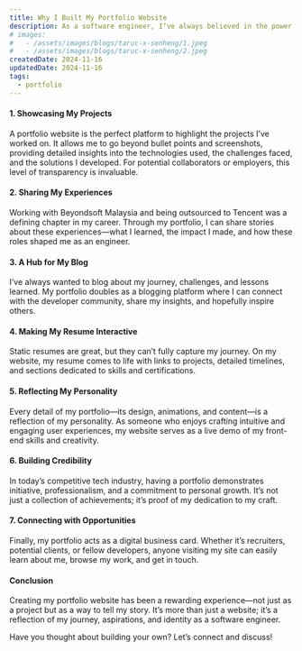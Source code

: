 ```yaml
---
title: Why I Built My Portfolio Website
description: As a software engineer, I’ve always believed in the power of a strong digital presence. While resumes and LinkedIn profiles are essential, they often fall short of providing a holistic view of one’s capabilities, personality, and journey. That’s why I decided to create my own portfolio website—a dedicated space that truly represents me and my work
# images:
#   - /assets/images/blogs/taruc-x-senheng/1.jpeg
#   - /assets/images/blogs/taruc-x-senheng/2.jpeg
createdDate: 2024-11-16
updatedDate: 2024-11-16
tags:
  - portfolio
---
```


#### 1. **Showcasing My Projects**
A portfolio website is the perfect platform to highlight the projects I’ve worked on. It allows me to go beyond bullet points and screenshots, providing detailed insights into the technologies used, the challenges faced, and the solutions I developed. For potential collaborators or employers, this level of transparency is invaluable.

#### 2. **Sharing My Experiences**
Working with Beyondsoft Malaysia and being outsourced to Tencent was a defining chapter in my career. Through my portfolio, I can share stories about these experiences—what I learned, the impact I made, and how these roles shaped me as an engineer.

#### 3. **A Hub for My Blog**
I’ve always wanted to blog about my journey, challenges, and lessons learned. My portfolio doubles as a blogging platform where I can connect with the developer community, share my insights, and hopefully inspire others.

#### 4. **Making My Resume Interactive**
Static resumes are great, but they can’t fully capture my journey. On my website, my resume comes to life with links to projects, detailed timelines, and sections dedicated to skills and certifications.

#### 5. **Reflecting My Personality**
Every detail of my portfolio—its design, animations, and content—is a reflection of my personality. As someone who enjoys crafting intuitive and engaging user experiences, my website serves as a live demo of my front-end skills and creativity.

#### 6. **Building Credibility**
In today’s competitive tech industry, having a portfolio demonstrates initiative, professionalism, and a commitment to personal growth. It’s not just a collection of achievements; it’s proof of my dedication to my craft.

#### 7. **Connecting with Opportunities**
Finally, my portfolio acts as a digital business card. Whether it’s recruiters, potential clients, or fellow developers, anyone visiting my site can easily learn about me, browse my work, and get in touch.

#### Conclusion
Creating my portfolio website has been a rewarding experience—not just as a project but as a way to tell my story. It’s more than just a website; it’s a reflection of my journey, aspirations, and identity as a software engineer. 

Have you thought about building your own? Let’s connect and discuss!